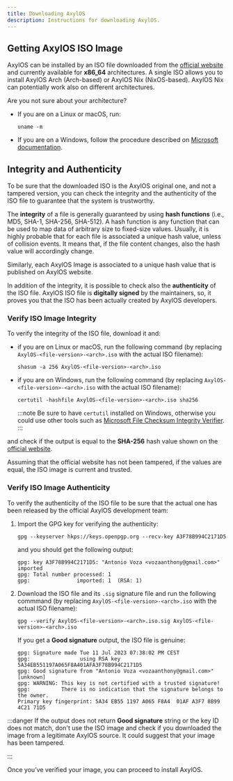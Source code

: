 ```yaml
---
title: Downloading AxylOS
description: Instructions for downloading AxylOS.
---
```


## Getting AxylOS ISO Image

AxylOS can be installed by an ISO file downloaded from the [official website](https://github.com/AxylOS-OS/AxylOS/releases) and currently available for **x86_64** architectures. A single ISO allows you to install AxylOS Arch (Arch-based) or AxylOS Nix (NixOS-based). AxylOS Nix can potentially work also on different architectures.

Are you not sure about your architecture?
* If you are on a Linux or macOS, run:
  ```shell
  uname -m
  ```
* If you are on a Windows, follow the procedure described on [Microsoft documentation](http://windows.microsoft.com/en-us/windows7/find-out-32-or-64-bit).

## Integrity and Authenticity

To be sure that the downloaded ISO is the AxylOS original one, and not a tampered version, you can check the integrity and the authenticity of the ISO file to guarantee that the system is trustworthy.

The **integrity** of a file is generally guaranteed by using **hash functions** (i.e., MD5, SHA-1, SHA-256, SHA-512). A hash function is any function that can be used to map data of arbitrary size to fixed-size values. Usually, it is highly probable that for each file is associated a unique hash value, unless of collision events. It means that, if the file content changes, also the hash value will accordingly change.

Similarly, each AxylOS Image is associated to a unique hash value that is published on AxylOS website.

In addition of the integrity, it is possible to check also the **authenticity** of the ISO file. AxylOS ISO file is **digitally signed** by the maintainers, so, it proves you that the ISO has been actually created by AxylOS developers.

### Verify ISO Image Integrity

To verify the integrity of the ISO file, download it and:
* if you are on Linux or macOS, run the following command (by replacing `AxylOS-<file-version>-<arch>.iso` with the actual ISO filename):
  ```shell
  shasum -a 256 AxylOS-<file-version>-<arch>.iso
  ```
* if you are on Windows, run the following command (by replacing `AxylOS-<file-version>-<arch>.iso` with the actual ISO filename):
  ```shell
  certutil -hashfile AxylOS-<file-version>-<arch>.iso sha256
  ```
  :::note
  Be sure to have `certutil` installed on Windows, otherwise you could use other tools such as [Microsoft File Checksum Integrity Verifier](http://www.microsoft.com/en-us/download/details.aspx?id=11533).
  :::

and check if the output is equal to the **SHA-256** hash value shown on the [official website](https://github.com/AxylOS-OS/AxylOS-nix/releases).

Assuming that the official website has not been tampered, if the values are equal, the ISO image is current and trusted.

### Verify ISO Image Authenticity

To verify the authenticity of the ISO file to be sure that the actual one has been released by the official AxylOS development team:
1. Import the GPG key for verifying the authenticity:
   ```shell
   gpg --keyserver hkps://keys.openpgp.org --recv-key A3F78B994C2171D5
   ```
   and you should get the following output:
   ```
   gpg: key A3F78B994C2171D5: "Antonio Voza <vozaanthony@gmail.com>" imported
   gpg: Total number processed: 1
   gpg:               imported: 1  (RSA: 1)
   ```

2. Download the ISO file and its `.sig` signature file and run the following commmand (by replacing `AxylOS-<file-version>-<arch>.iso` with the actual ISO filename):
   ```shell
   gpg --verify AxylOS-<file-version>-<arch>.iso.sig AxylOS-<file-version>-<arch>.iso
   ```
   If you get a **Good signature** output, the ISO file is genuine:
   ```
   gpg: Signature made Tue 11 Jul 2023 07:38:02 PM CEST
   gpg:                using RSA key 5A34EB551197A065F8A401AFA3F78B994C2171D5
   gpg: Good signature from "Antonio Voza <vozaanthony@gmail.com>" [unknown]
   gpg: WARNING: This key is not certified with a trusted signature!
   gpg:          There is no indication that the signature belongs to the owner.
   Primary key fingerprint: 5A34 EB55 1197 A065 F8A4  01AF A3F7 8B99 4C21 71D5
   ```
:::danger
If the output does not return **Good signature** string or the key ID does not match, don't use the ISO image and check if you downloaded the image from a legitimate AxylOS source. It could suggest that your image has been tampered.

:::

Once you’ve verified your image, you can proceed to install AxylOS.

<ImageComponent />
